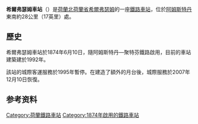 {{Infobox Station
|BoxWidth = 24em
|Title = 希爾弗瑟姆車站
|SubTitle = 
|EngTitle = Station Hilversum
|EngSubTitle = 
|StationSymbol = 
|symbol_right=[[File:Nederlandse_spoorwegen_logo.svg|20px]] 
|linecolour = #22428B
|ImageName = Station Hilversum.jpg
|ImageSize = 290px
|ImageCaption = 
|ImagePadding = 0
|Code = Hvs
|Operator = [[荷兰铁路|荷兰铁路]]
|Owned = 
|Line = 	阿姆斯特丹–聚特芬鐵路<br>希爾弗薩姆–呂內滕鐵路
|Place = {{NED}}[[北荷蘭省|北荷蘭省]][[希爾弗瑟姆|希爾弗瑟姆]]
|Coord = 
|Style = 地面車站
|Hall Style = 
|PlatformType = 
|PlatformNumber = 3
|TrackNum = 
|Interchange = 
|ExitNumber = 
|StartDate = 1874年6月10日
|Elevation = 
|Depth = 
|connection = 
|yearly ridership = 
|daily ridership = 
}}

'''希爾弗瑟姆車站'''（{{lang-nl|Station Hilversum}}）是[[荷蘭|荷蘭]][[北荷蘭省|北荷蘭省]][[希爾弗瑟姆|希爾弗瑟姆]]的一座[[鐵路車站|鐵路車站]]，位於[[阿姆斯特丹|阿姆斯特丹]]東南約28公里（17英里）處。

==歷史==
希爾弗瑟姆車站於1874年6月10日，隨阿姆斯特丹—聚特芬鐵路啟用，目前的車站建築建於1992年。

該站的城際客運服務於1995年暫停。在建造了額外的月台後，城際服務於2007年12月10日恢復。

== 参考资料 ==


[[Category:荷蘭鐵路車站|Category:荷蘭鐵路車站]]
[[Category:1874年啟用的鐵路車站|Category:1874年啟用的鐵路車站]]